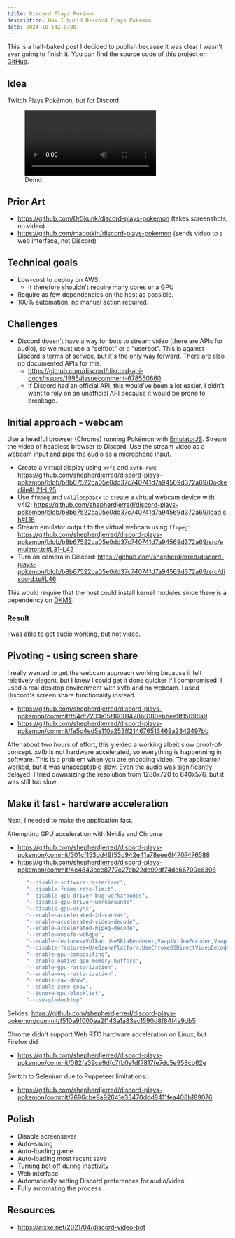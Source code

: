```yaml
---
title: Discord Plays Pokémon
description: How I build Discord Plays Pokémon
date: 2024-10-14Z-0700
---
```



This is a half-baked post I decided to publish because it was clear I wasn't ever going to finish it. You can find the source code of this project on [GitHub](https://github.com/shepherdjerred/discord-plays-pokemon).

## Idea

Twitch Plays Pokémon, but for Discord

<figure>
  <video controls>
    <source src={demo} type="video/mp4" />
  </video>
  <figcaption>Demo</figcaption>
</figure>

## Prior Art

- https://github.com/DrSkunk/discord-plays-pokemon (takes screenshots, no video)
- https://github.com/mabotkin/discord-plays-pokemon (sends video to a web interface, not Discord)

## Technical goals

- Low-cost to deploy on AWS.
  - It therefore shouldn't require many cores or a GPU
- Require as few dependencies on the host as possible.
- 100% automation, no manual action required.

## Challenges

- Discord doesn't have a way for bots to stream video (there are APIs for audio), so we must use a "selfbot" or a "userbot". This is against Discord's terms of service, but it's the only way forward. There are also no documented APIs for this.
  - https://github.com/discord/discord-api-docs/issues/1995#issuecomment-678550660
  - If Discord had an official API, this would've been a lot easier. I didn't want to rely on an unofficial API because it would be prone to breakage.

## Initial approach - webcam

Use a headful browser (Chrome) running Pokémon with [EmulatorJS](https://emulatorjs.org/). Stream the video of headless browser to Discord. Use the stream video as a webcam input and pipe the audio as a microphone input.

- Create a virtual display using `xvfb` and `xvfb-run`: https://github.com/shepherdjerred/discord-plays-pokemon/blob/b8b67522ca05e0dd37c740741d7a94569d372a69/Dockerfile#L21-L25
- Use `ffmpeg` and `v4l2loopback` to create a virtual webcam device with v4l2: https://github.com/shepherdjerred/discord-plays-pokemon/blob/b8b67522ca05e0dd37c740741d7a94569d372a69/load.sh#L16
- Stream emulator output to the virtual webcam using `ffmpeg`: https://github.com/shepherdjerred/discord-plays-pokemon/blob/b8b67522ca05e0dd37c740741d7a94569d372a69/src/emulator.ts#L31-L42
- Turn on camera in Discord: https://github.com/shepherdjerred/discord-plays-pokemon/blob/b8b67522ca05e0dd37c740741d7a94569d372a69/src/discord.ts#L46

This would require that the host could install kernel modules since there is a dependency on [DKMS](https://en.wikipedia.org/wiki/Dynamic_Kernel_Module_Support).

### Result

I was able to get audio working, but not video.

## Pivoting - using screen share

I really wanted to get the webcam approach working because it felt relatively elegant, but I knew I could get it done quicker if I compromised. I used a real desktop environment with xvfb and no webcam. I used Discord's screen share functionality instead.

- https://github.com/shepherdjerred/discord-plays-pokemon/commit/f54df7233a15f16001428b6180ebbee9f15096a9
- https://github.com/shepherdjerred/discord-plays-pokemon/commit/fe5c4ed5e110a253ff214676513469a2342497bb

After about two hours of effort, this yielded a working albeit slow proof-of-concept. xvfb is not hardware accelerated, so everything is happenning in software. This is a problem when you are encoding video. The application worked, but it was unacceptable slow. Even the audio was significantly delayed. I tried downsizing the resolution from 1280x720 to 640x576, but it was still too slow.

## Make it fast - hardware acceleration

Next, I needed to make the application fast.

Attempting GPU acceleration with Nvidia and Chrome

- https://github.com/shepherdjerred/discord-plays-pokemon/commit/301cf153dd49f53d942e41a78eee6f4707476588
- https://github.com/shepherdjerred/discord-plays-pokemon/commit/4c4843ece8777e27eb22de99df74de66700e6306

```bash
      "--disable-software-rasterizer",
      "--disable-frame-rate-limit",
      "--disable-gpu-driver-bug-workarounds",
      "--disable-gpu-driver-workarounds",
      "--disable-gpu-vsync",
      "--enable-accelerated-2d-canvas",
      "--enable-accelerated-video-decode",
      "--enable-accelerated-mjpeg-decode",
      "--enable-unsafe-webgpu",
      "--enable-features=Vulkan,UseSkiaRenderer,VaapiVideoEncoder,VaapiVideoDecoder,CanvasOopRasterization",
      "--disable-features=UseOzonePlatform,UseChromeOSDirectVideoDecoder",
      "--enable-gpu-compositing",
      "--enable-native-gpu-memory-buffers",
      "--enable-gpu-rasterization",
      "--enable-oop-rasterization",
      "--enable-raw-draw",
      "--enable-zero-copy",
      "--ignore-gpu-blocklist",
      "--use-gl=desktop"
```

Selkies: https://github.com/shepherdjerred/discord-plays-pokemon/commit/f510a9f000ea2f143a1a83ec1590d8f84f4a9db5

Chrome didn't support Web RTC hardware acceleration on Linux, but Firefox did

- https://github.com/shepherdjerred/discord-plays-pokemon/commit/082fa39ce9dfc7fb0e1df7817fe7dc5e958cb62e

Switch to Selenium due to Puppeteer limitations:

- https://github.com/shepherdjerred/discord-plays-pokemon/commit/7696cbe9a92641e33470ddd8411fea408b189076

## Polish

- Disable screensaver
- Auto-saving
- Auto-loading game
- Auto-loading most recent save
- Turning bot off during inactivity
- Web interface
- Automatically setting Discord preferences for audio/video
- Fully automating the process

## Resources

- https://aixxe.net/2021/04/discord-video-bot
